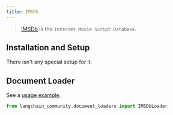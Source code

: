 ```yaml
---
title: IMSDb
---
```


>[IMSDb](https://imsdb.com/) is the `Internet Movie Script Database`.
>
## Installation and Setup

There isn't any special setup for it.

## Document Loader

See a [usage example](/oss/javascript/integrations/document_loaders/imsdb).


```python
from langchain_community.document_loaders import IMSDbLoader
```
